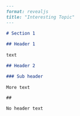 ````` markdown
---
format: revealjs
title: "Interesting Topic"
---
  
# Section 1

## Header 1
  
text

## Header 2

### Sub header
  
More text

##

No header text
`````